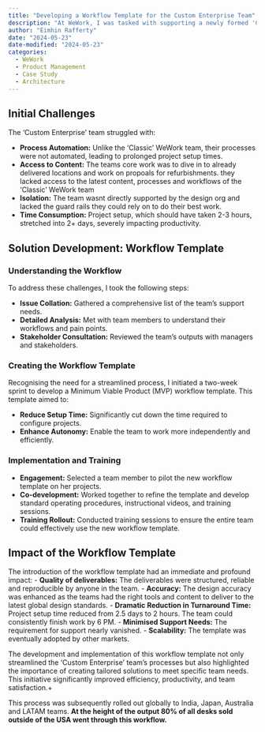 ```yaml
---
title: "Developing a Workflow Template for the Custom Enterprise Team"
description: "At WeWork, I was tasked with supporting a newly formed 'Custom Enterprise' team within the Sales Organisation. This team of six designers was responsible for rapidly creating sales collateral for various buildings in our portfolio. Assembled on an ad-hoc basis and not reporting to the main design organisation, they faced significant operational challenges."
author: "Eimhin Rafferty"
date: "2024-05-23"
date-modified: "2024-05-23"
categories:
  - WeWork
  - Product Management
  - Case Study
  - Architecture
---
```


## Initial Challenges

The 'Custom Enterprise' team struggled with:

- **Process Automation:** Unlike the 'Classic' WeWork team, their processes were not automated, leading to prolonged project setup times.
- **Access to Content:** The teams core work was to dive in to already delivered locations and work on propoals for refurbishments. they lacked access to the latest content, processes and workflows of the 'Classic' WeWork team
- **Isolation:** The team wasnt directly supported by the design org and lacked the guard rails they could rely on to do their best work. 
- **Time Consumption:** Project setup, which should have taken 2-3 hours, stretched into 2+ days, severely impacting productivity.

## Solution Development: Workflow Template

### Understanding the Workflow

To address these challenges, I took the following steps:

- **Issue Collation:** Gathered a comprehensive list of the team's support needs.
- **Detailed Analysis:** Met with team members to understand their workflows and pain points.
- **Stakeholder Consultation:** Reviewed the team's outputs with managers and stakeholders.

### Creating the Workflow Template

Recognising the need for a streamlined process, I initiated a two-week sprint to develop a Minimum Viable Product (MVP) workflow template. This template aimed to:

- **Reduce Setup Time:** Significantly cut down the time required to configure projects.
- **Enhance Autonomy:** Enable the team to work more independently and efficiently.

### Implementation and Training

- **Engagement:** Selected a team member to pilot the new workflow template on her projects.
- **Co-development:** Worked together to refine the template and develop standard operating procedures, instructional videos, and training sessions.
- **Training Rollout:** Conducted training sessions to ensure the entire team could effectively use the new workflow template.

## Impact of the Workflow Template

The introduction of the workflow template had an immediate and profound impact:
- **Quality of deliverables:** The deliverables were structured, reliable and reproducible by anyone in the team. 
- **Accuracy:** The design accuracy was enhanced as the teams had the right tools and content to deliver to the latest global design standards. 
- **Dramatic Reduction in Turnaround Time:** Project setup time reduced from 2.5 days to 2 hours. The team could consistently finish work by 6 PM.
- **Minimised Support Needs:** The requirement for support nearly vanished.
- **Scalability:** The template was eventually adopted by other markets.

The development and implementation of this workflow template not only streamlined the 'Custom Enterprise' team's processes but also highlighted the importance of creating tailored solutions to meet specific team needs. This initiative significantly improved efficiency, productivity, and team satisfaction.+

This process was subsequently rolled out globally to India, Japan, Australia and LATAM teams. 
**At the height of the output 80% of all desks sold outside of the USA went through this workflow. **